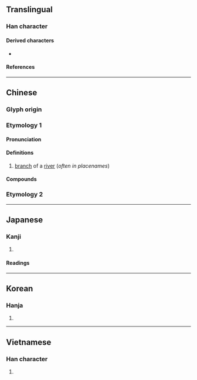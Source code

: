 {{also|湧}}
{{character info}}
==Translingual==

===Han character===
{{Han char|rn=85|rad=水|as=07|sn=10|four=37127|canj=ENIB|ids=⿰氵甬}}

====Derived characters====
* {{l|mul|[[慂]]}}

====References====
{{Han ref|kx=0626.190|dkj=17534|dj=1028.050|hdz=31636.080|uh=6D8C}}

----

==Chinese==
{{zh-forms}}

===Glyph origin===
{{Han etym}}

===Etymology 1===

====Pronunciation====
{{zh-pron
|m=chōng
|c=cung1
|h=
|mn=
|mn-t=cong1
|mc=y
|oc=y
|ma=
|cat=n
}}

====Definitions====
{{zh-hanzi}}

# {{lb|zh|dialectal}} [[branch]] of a [[river]] (''often in placenames'')

====Compounds====
{{zh-der|東涌|鰂魚涌|西涌|南涌|深涌|溪涌|黎涌|泥涌|葵涌|大涌|麻涌|沙魚涌|蠔涌|大欖涌|涌尾|沙河涌|河涌}}

===Etymology 2===
{{zh-see|湧||to [[surge]]}}

{{zh-cat|Intermediate}}

----

==Japanese==

===Kanji===
{{ja-kanji|grade=|rs=水07}}

# {{alternative form of|ja|湧}}

====Readings====
{{ja-readings
|on=ゆう, よう
|kun=わ-く
}}

----

==Korean==

===Hanja===
{{ko-hanja|hangeul=용|eumhun=|rv=yong|mr=yong|y=yong}}

# {{rfdef|ko|sort=水07}}

----

==Vietnamese==

===Han character===
{{vi-hantu|rs=水07|[[dũng]]}}

# {{rfdef|vi|sort=水07}}

{{cln|vi|Han tu}}